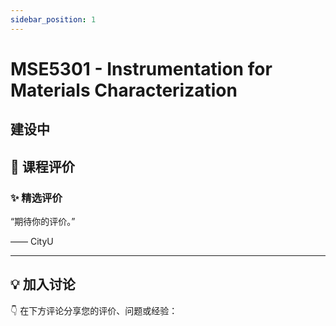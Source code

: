 ```yaml
---
sidebar_position: 1
---
```



# MSE5301 - Instrumentation for Materials Characterization

## 建设中

## **💬 课程评价**

### ✨ **精选评价**
<div className={commentStyles.commentBox}>
    <p className={commentStyles.commentText}>
        “期待你的评价。”
    </p>
    <p className={commentStyles.commentAuthor}>—— CityU</p>
</div>

---

## **💡 加入讨论**

👇 在下方评论分享您的评价、问题或经验：
<Utterances />
